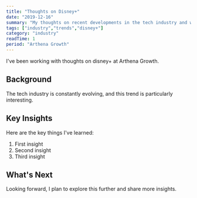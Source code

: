 ```yaml
---
title: "Thoughts on Disney+"
date: "2019-12-16"
summary: "My thoughts on recent developments in the tech industry and what they mean for developers."
tags: ["industry","trends","disney+"]
category: "industry"
readTime: 1
period: "Arthena Growth"
---
```


I've been working with thoughts on disney+ at Arthena Growth.

## Background

The tech industry is constantly evolving, and this trend is particularly interesting.

## Key Insights

Here are the key things I've learned:

1. First insight
2. Second insight
3. Third insight

## What's Next

Looking forward, I plan to explore this further and share more insights.

